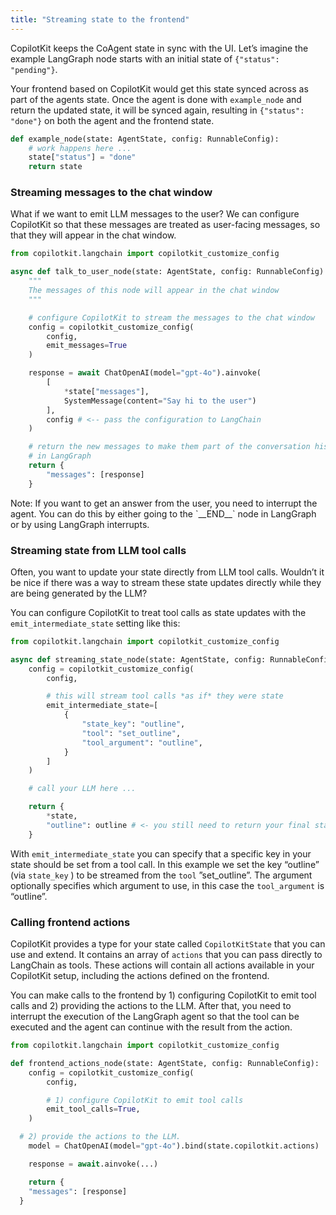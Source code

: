 ```yaml
---
title: "Streaming state to the frontend"
---
```


CopilotKit keeps the CoAgent state in sync with the UI. Let’s imagine the example LangGraph node
starts with an initial state of `{"status": "pending"}`.

Your frontend based on CopilotKit would get this state synced across as part of the agents state.
Once the agent is done with `example_node` and return the updated state, it will be synced again,
resulting in `{"status": "done"}` on both the agent and the frontend state.

```python
def example_node(state: AgentState, config: RunnableConfig):
	# work happens here ...
	state["status"] = "done"
	return state
```

### Streaming messages to the chat window

What if we want to emit LLM messages to the user? We can configure CopilotKit so that these messages are treated as user-facing messages, so that they will appear in the chat window.

```python
from copilotkit.langchain import copilotkit_customize_config

async def talk_to_user_node(state: AgentState, config: RunnableConfig):
	"""
	The messages of this node will appear in the chat window
	"""

	# configure CopilotKit to stream the messages to the chat window
	config = copilotkit_customize_config(
		config,
		emit_messages=True
	)

	response = await ChatOpenAI(model="gpt-4o").ainvoke(
		[
			*state["messages"],
			SystemMessage(content="Say hi to the user")
		],
		config # <-- pass the configuration to LangChain
	)

	# return the new messages to make them part of the conversation history
	# in LangGraph
	return {
		"messages": [response]
	}
```

<Callout type="info">
  Note: If you want to get an answer from the user, you need to interrupt the
  agent. You can do this by either going to the `__END__` node in LangGraph or
  by using LangGraph interrupts.
</Callout>

### Streaming state from LLM tool calls

Often, you want to update your state directly from LLM tool calls. Wouldn’t it be nice if there was a way to stream these state updates directly while they are being generated by the LLM?

You can configure CopilotKit to treat tool calls as state updates with the `emit_intermediate_state` setting like this:

```python
from copilotkit.langchain import copilotkit_customize_config

async def streaming_state_node(state: AgentState, config: RunnableConfig):
	config = copilotkit_customize_config(
	    config,

	    # this will stream tool calls *as if* they were state
	    emit_intermediate_state=[
		    {
			    "state_key": "outline",
			    "tool": "set_outline",
			    "tool_argument": "outline",
		    }
	    ]
	)

	# call your LLM here ...

	return {
		*state,
		"outline": outline # <- you still need to return your final state
	}
```

With `emit_intermediate_state` you can specify that a specific key in your state should be set from a tool call. In this example we set the key “outline” (via `state_key` ) to be streamed from the `tool` ”set_outline”. The argument optionally specifies which argument to use, in this case the `tool_argument` is “outline”.

### Calling frontend actions

CopilotKit provides a type for your state called `CopilotKitState` that you can use and extend. It contains an array of `actions` that you can pass directly to LangChain as tools. These actions will contain all actions available in your CopilotKit setup, including the actions defined on the frontend.

You can make calls to the frontend by 1) configuring CopilotKit to emit tool calls and 2) providing the actions to the LLM. After that, you need to interrupt the execution of the LangGraph agent so that the tool can be executed and the agent can continue with the result from the action.

```python
from copilotkit.langchain import copilotkit_customize_config

def frontend_actions_node(state: AgentState, config: RunnableConfig):
	config = copilotkit_customize_config(
	    config,

	    # 1) configure CopilotKit to emit tool calls
	    emit_tool_calls=True,
	)

  # 2) provide the actions to the LLM.
	model = ChatOpenAI(model="gpt-4o").bind(state.copilotkit.actions)

	response = await.ainvoke(...)

	return {
    "messages": [response]
  }
```

<CoAgentsEnterpriseCTA />
